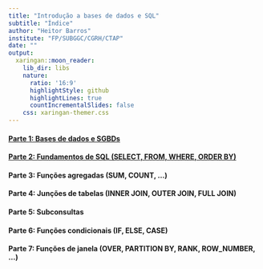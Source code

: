 ```yaml
---
title: "Introdução a bases de dados e SQL"
subtitle: "Índice"
author: "Heitor Barros"
institute: "FP/SUBGGC/CGRH/CTAP"
date: ""
output:
  xaringan::moon_reader:
    lib_dir: libs
    nature:
      ratio: '16:9'
      highlightStyle: github
      highlightLines: true
      countIncrementalSlides: false
    css: xaringan-themer.css
---
```

#### [Parte 1: Bases de dados e SGBDs](https://heitorxbarros.github.io/intro_sql/parte01)
#### [Parte 2: Fundamentos de SQL (SELECT, FROM, WHERE, ORDER BY)](https://heitorxbarros.github.io/intro_sql/parte02)
#### Parte 3: Funções agregadas (SUM, COUNT, ...)
#### Parte 4: Junções de tabelas (INNER JOIN, OUTER JOIN, FULL JOIN)
#### Parte 5: Subconsultas
#### Parte 6: Funções condicionais (IF, ELSE, CASE)
#### Parte 7: Funções de janela (OVER, PARTITION BY, RANK, ROW_NUMBER, ...)